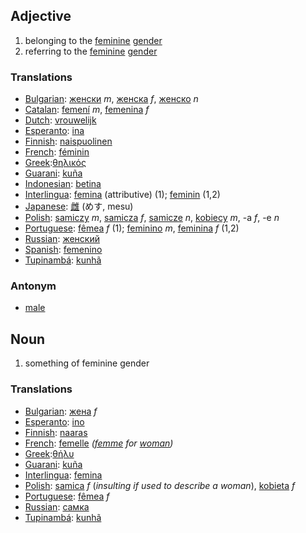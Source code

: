 ==Adjective==

#belonging to the [[feminine]] [[gender]]
#referring to the [[feminine]] [[gender]]

===Translations===
*[[Bulgarian]]: [[женски]] ''m'', [[женска]] ''f'', [[женско]] ''n''
*[[Catalan]]: [[femení]] ''m'', [[femenina]] ''f''
*[[Dutch]]: [[vrouwelijk]]
*[[Esperanto]]: [[ina]]
*[[Finnish]]: [[naispuolinen]]
*[[French]]: [[féminin]]
*[[Greek]]:[[θηλικός]]
*[[Guarani]]: [[kuña]]
*[[Indonesian]]: [[betina]]
*[[Interlingua]]: [[femina]] (attributive) (1); [[feminin]] (1,2)
*[[Japanese]]: [[雌]] (めす, mesu)
*[[Polish]]: [[samiczy]] ''m'', [[samicza]] ''f'', [[samicze]] ''n'', [[kobiecy]] ''m'', -a ''f'', -e ''n''
*[[Portuguese]]: [[fêmea]] ''f'' (1); [[feminino]] ''m'', [[feminina]] ''f'' (1,2)
*[[Russian]]: [[женский]]
*[[Spanish]]: [[femenino]]
*[[Tupinambá]]: [[kunhã]]

===Antonym===
*[[male]]

==Noun==

#something of feminine gender

===Translations===
*[[Bulgarian]]: [[жена]] ''f''
*[[Esperanto]]: [[ino]]
*[[Finnish]]: [[naaras]]
*[[French]]: [[femelle]] ''([[femme]] for [[woman]])''
*[[Greek]]:[[θήλυ]]
*[[Guarani]]: [[kuña]]
*[[Interlingua]]: [[femina]]
*[[Polish]]: [[samica]] ''f'' (''insulting if used to describe a woman''), [[kobieta]] ''f''
*[[Portuguese]]: [[fêmea]] ''f''
*[[Russian]]: [[самка]]
*[[Tupinambá]]: [[kunhã]]